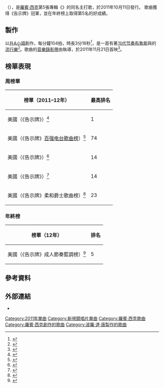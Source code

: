 {{noteTA
|G1=Music
|1=zh:馬文·蓋伊; zh-cn:马文·盖伊; zh-tw:馬文·蓋; zh-hk:馬雲·基;
}}
{{Infobox song
| name       = 爭愛
| original_name = {{lang|en|"Love After War"}}
| language   = 英語
| cover      = Love After War by Robin Thicke.jpg
| type       = single
| artist     = [[羅賓·西克|羅賓·西克]]
| album      = {{le|爭愛|Love After War}}
| released   = {{start date|2011|10|11|mf=y}}
| format     = {{hlist|[[CD單曲|CD單曲]]|[[數位音樂下載|數位音樂下載]]}}
| recorded   = 
| genre      = {{hlist|[[流行_(音樂類型)|流行]]|[[当代节奏布鲁斯|当代节奏布鲁斯]]|{{le|白人靈魂樂|blue-eyed soul}}}}
| length     = {{duration|m=3|s=16}}
| label      = {{hlist|[[新視鏡唱片|新視鏡]]|[[Star_Trak_Entertainment|Star Trak]]}}
| writer     = {{hlist|羅賓·西克|[[马文·盖伊|马文·盖伊]]|{{le|里昂·韋爾|Leon Ware}}<ref>{{cite web|url=http://edition.cnn.com/2015/03/10/entertainment/feat-thr-marvin-gaye-robin-thicke-pharrell-lose-blurred-lines-lawsuit/ |title='Blurred Lines' lawsuit draws $7.4 Million - CNN |first=Eriq |last=Gardner |website=Edition.cnn.com |accessdate=2020-11-08 |language=en |deadurl=no |archiveurl=https://web.archive.org/web/20201108133246/http://edition.cnn.com/2015/03/10/entertainment/feat-thr-marvin-gaye-robin-thicke-pharrell-lose-blurred-lines-lawsuit/  |archivedate=2020-11-08}}</ref>}}
| producer   = {{hlist|{{le|波羅·達·唐|Polow da Don}}|{{le|好萊塢辣醬|Hollywood Hot Sauce}}}}
| chronology = [[羅賓·西克|羅賓·西克]]
| prev_title = {{le|性治療 (歌曲)|Sex Therapy (song)|性治療}}
| prev_year  = 2009
| next_title = [[模糊界线|模糊界线]]
| next_year  = 2013
| misc       =
{{External music video|{{YouTube|JwFtfnUGJfg|{{单双书号转换|爭愛}}}}}}
}}

{{单双书号转换|'''爭愛'''}}（{{lang-en|"Love After War"}}），是[[羅賓·西克|羅賓·西克]]第5張專輯《{{le|爭愛|Love After War}}》的同名主打歌，於2011年10月11日發行。
歌曲獲得《告示牌》{{le|成人節奏藍調榜|Adult R&B Songs}}冠軍，並在年終榜上取得第5名的好成績。

== 製作 ==
{{单双书号转换|爭愛}}以[[升A小調|升A小調]]創作，每分鐘104拍，時長3分16秒<ref>{{Cite web|url=https://musicstax.com/track/love-after-war/0UBksVUOhS6GbXnlp4HHoS |title=Key and BPM of Love After War by Robin Thicke |website=musicstax.com |language=en |accessdate=2020-11-13 |archivedate=2020-11-13 |archiveurl=https://web.archive.org/web/20201113034422/https://musicstax.com/track/love-after-war/0UBksVUOhS6GbXnlp4HHoS |deadurl=no}}</ref>，是一首有著[[当代节奏布鲁斯|当代节奏布鲁斯]]與{{le|白人靈魂樂|blue-eyed soul}}的[[流行_(音樂類型)|流行樂]]<ref>{{Cite web|url=https://www.nytimes.com/2011/12/06/arts/music/from-amy-winehouses-archives-lioness-new-music.html |title=Chipper Remnants of a Life Turned Sour |last=Chinen |first=Nate |work=[[The_New_York_Times|The New York Times]] |date=2011-12-06 |accessdate=2020-11-13 |language=en |deadurl=no |archiveurl=https://web.archive.org/web/20201113034600/https://www.nytimes.com/2011/12/06/arts/music/from-amy-winehouses-archives-lioness-new-music.html |archivedate=2020-11-13}}</ref>。歌曲的[[音樂錄影帶|音樂錄影帶]]由{{le|海普·威廉斯|Hype Williams}}執導，於2011年11月21日首映<ref name="rapup">{{cite web|url=https://www.rap-up.com/2011/11/21/video-robin-thicke-love-after-war/ |title= Video: Robin Thicke – ‘Love After War’ |publisher=Rap-Up.com |date=2011-11-21 |accessdate=2017-08-09 |language=en |deadurl=no |archiveurl=https://web.archive.org/web/20170809212448/https://www.rap-up.com/2011/11/21/video-robin-thicke-love-after-war/ |archivedate=2017-08-09}}</ref>。

== 榜單表現 ==
=== 周榜單 ===
{| class="wikitable sortable plainrowheaders" style="text-align:center;"
|-
! scope="col" | 榜單（2011–12年）
! scope="col" | 最高排名
|-
! scope="row" | 美國（《告示牌》{{le|成人節奏藍調榜|Adult R&B Songs}}）<ref>{{Cite web|url=https://www.billboard.com/charts/hot-adult-r-and-b-airplay/2012-02-11 |title=Adult R&B Songs The week of February 11, 2012 |work=[[告示牌_(雜誌)|Billboard]] |accessdate=2020-11-12 |language=en |deadurl=no |archiveurl=https://web.archive.org/web/20201112165830/https://www.billboard.com/charts/hot-adult-r-and-b-airplay/2012-02-11 |archivedate=2020-11-12}}</ref>
| 1
|-
! scope="row" | 美國（《告示牌》[[公告牌百强电台歌曲榜|百强电台歌曲榜]]）<ref>{{Cite web|url=https://www.billboard.com/charts/radio-songs/2012-02-18 |title=Radio Songs The week of February 18, 2012 |work=[[告示牌_(雜誌)|Billboard]] |accessdate=2020-11-12 |language=en |deadurl=no |archiveurl=https://web.archive.org/web/20201112170900/https://www.billboard.com/charts/radio-songs/2012-02-18 |archivedate=2020-11-12}}</ref>
| 74
|-
! scope="row" | 美國（《告示牌》{{le|熱門藍調/嘻哈歌曲榜|Hot R&B/Hip-Hop Songs}}）<ref>{{Cite web|url=https://www.billboard.com/charts/r-b-hip-hop-songs/2012-01-28 |title=Hot R&B/Hip-Hop Songs The week of January 28, 2012 |work=[[告示牌_(雜誌)|Billboard]] |accessdate=2020-11-12 |language=en |deadurl=no |archiveurl=https://web.archive.org/web/20201112170615/https://www.billboard.com/charts/r-b-hip-hop-songs/2012-01-28 |archivedate=2020-11-12}}</ref>
| 14
|-
! scope="row" | 美國（《告示牌》{{le|熱門藍調/嘻哈電台榜|R&B/Hip-Hop Airplay}}）<ref>{{Cite web|url=https://www.billboard.com/charts/hot-r-and-b-hip-hop-airplay/2012-01-28 |title=R&B/Hip-Hop Airplay The week of January 28, 2012 |work=[[告示牌_(雜誌)|Billboard]] |accessdate=2020-11-12 |language=en |deadurl=no |archiveurl=https://web.archive.org/web/20201112170444/https://www.billboard.com/charts/hot-r-and-b-hip-hop-airplay/2012-01-28 |archivedate=2020-11-12}}</ref>
| 14
|-
! scope="row" | 美國（《告示牌》柔和爵士歌曲榜）<ref>{{Cite web|url=https://www.billboard.com/charts/jazz-songs/2012-01-21 |title=Smooth Jazz Songs The week of January 21, 2012 |work=[[告示牌_(雜誌)|Billboard]] |accessdate=2020-11-12 |language=en |deadurl=no |archiveurl=https://web.archive.org/web/20201112170113/https://www.billboard.com/charts/jazz-songs/2012-01-21 |archivedate=2020-11-12}}</ref>
| 23
|}

=== 年終榜 ===
{| class="wikitable sortable plainrowheaders" style="text-align:center;"
|-
! scope="col" | 榜單（12年）
! scope="col" | 排名
|-
! scope="row" | 美國（《告示牌》成人節奏藍調榜）<ref name="UARS">{{Cite web|url=https://www.billboard.com/charts/year-end/2012/adult-r-and-b-songs |title=2012 Year End Chart: Adult R&B Songs |work=Billboard |accessdate=2020-11-12 |language=en |deadurl=no |archiveurl=https://web.archive.org/web/20201112170305/https://www.billboard.com/charts/year-end/2012/adult-r-and-b-songs |archivedate=2020-11-12}}</ref>
| 5
|}

== 參考資料 ==
{{Reflist|30em}}

== 外部連結 ==
* {{MetroLyrics song|Robin-Thicke|Love-After-War}}
{{Robin Thicke}}
{{Authority control}}
[[Category:2011年單曲|Category:2011年單曲]]
[[Category:新視鏡唱片單曲|Category:新視鏡唱片單曲]]
[[Category:羅賓·西克歌曲|Category:羅賓·西克歌曲]]
[[Category:羅賓·西克創作的歌曲|Category:羅賓·西克創作的歌曲]]
[[Category:波羅·達·唐製作的歌曲|Category:波羅·達·唐製作的歌曲]]